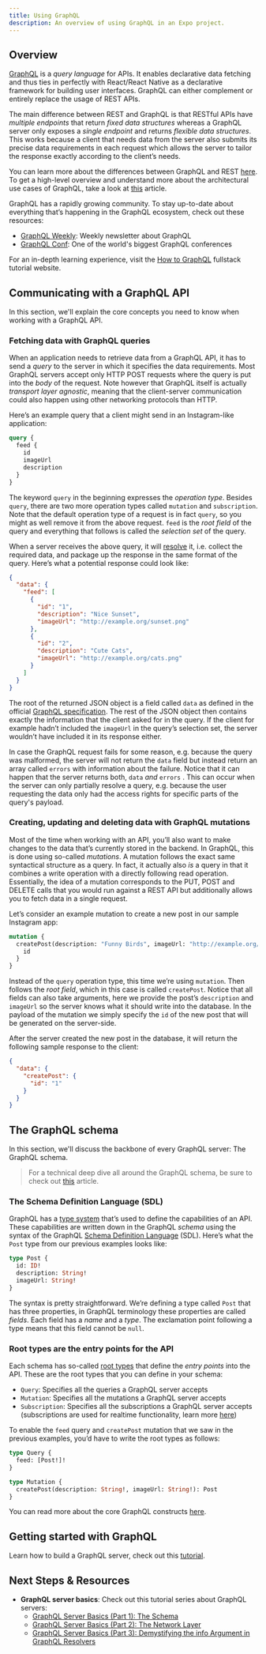 ```yaml
---
title: Using GraphQL
description: An overview of using GraphQL in an Expo project.
---
```


## Overview

[GraphQL](http://graphql.org/) is a _query language_ for APIs. It enables declarative data fetching and thus ties in perfectly with React/React Native as a declarative framework for building user interfaces. GraphQL can either complement or entirely replace the usage of REST APIs.

The main difference between REST and GraphQL is that RESTful APIs have _multiple endpoints_ that return _fixed data structures_ whereas a GraphQL server only exposes a _single endpoint_ and returns _flexible data structures_. This works because a client that needs data from the server also submits its precise data requirements in each request which allows the server to tailor the response exactly according to the client’s needs.

You can learn more about the differences between GraphQL and REST [here](https://www.howtographql.com/basics/1-graphql-is-the-better-rest/). To get a high-level overview and understand more about the architectural use cases of GraphQL, take a look at [this](https://www.howtographql.com/basics/3-big-picture/) article.

GraphQL has a rapidly growing community. To stay up-to-date about everything that’s happening in the GraphQL ecosystem, check out these resources:

- [GraphQL Weekly](https://www.graphqlweekly.com/): Weekly newsletter about GraphQL
- [GraphQL Conf](https://www.graphql-europe.org/): One of the world's biggest GraphQL conferences

For an in-depth learning experience, visit the [How to GraphQL](https://www.howtographql.com/) fullstack tutorial website.

## Communicating with a GraphQL API

In this section, we'll explain the core concepts you need to know when working with a GraphQL API.

### Fetching data with GraphQL queries

When an application needs to retrieve data from a GraphQL API, it has to send a _query_ to the server in which it specifies the data requirements. Most GraphQL servers accept only HTTP POST requests where the query is put into the _body_ of the request. Note however that GraphQL itself is actually _transport layer agnostic_, meaning that the client-server communication could also happen using other networking protocols than HTTP.

Here’s an example query that a client might send in an Instagram-like application:

```graphql
query {
  feed {
    id
    imageUrl
    description
  }
}
```

The keyword `query` in the beginning expresses the _operation type_. Besides `query`, there are two more operation types called `mutation` and `subscription`. Note that the default operation type of a request is in fact `query`, so you might as well remove it from the above request. `feed` is the _root field_ of the query and everything that follows is called the _selection set_ of the query.

When a server receives the above query, it will [resolve](https://blog.graph.cool/graphql-server-basics-the-schema-ac5e2950214e#1880) it, i.e. collect the required data, and package up the response in the same format of the query. Here’s what a potential response could look like:

```json
{
  "data": {
    "feed": [
      {
        "id": "1",
        "description": "Nice Sunset",
        "imageUrl": "http://example.org/sunset.png"
      },
      {
        "id": "2",
        "description": "Cute Cats",
        "imageUrl": "http://example.org/cats.png"
      }
    ]
  }
}
```

The root of the returned JSON object is a field called `data` as defined in the official [GraphQL specification](http://spec.graphql.org/draft/#sec-Data). The rest of the JSON object then contains exactly the information that the client asked for in the query. If the client for example hadn’t included the `imageUrl` in the query’s selection set, the server wouldn’t have included it in its response either.

In case the GraphQL request fails for some reason, e.g. because the query was malformed, the server will not return the `data` field but instead return an array called `errors` with information about the failure. Notice that it can happen that the server returns both, `data` _and_ `errors` . This can occur when the server can only partially resolve a query, e.g. because the user requesting the data only had the access rights for specific parts of the query's payload.

### Creating, updating and deleting data with GraphQL mutations

Most of the time when working with an API, you’ll also want to make changes to the data that’s currently stored in the backend. In GraphQL, this is done using so-called _mutations_. A mutation follows the exact same syntactical structure as a query. In fact, it actually also _is_ a query in that it combines a write operation with a directly following read operation. Essentially, the idea of a mutation corresponds to the PUT, POST and DELETE calls that you would run against a REST API but additionally allows you to fetch data in a single request.

Let’s consider an example mutation to create a new post in our sample Instagram app:

```graphql
mutation {
  createPost(description: "Funny Birds", imageUrl: "http://example.org/birds.png") {
    id
  }
}
```

Instead of the `query` operation type, this time we’re using `mutation`. Then follows the _root field_, which in this case is called `createPost`. Notice that all fields can also take arguments, here we provide the post’s `description` and `imageUrl` so the server knows what it should write into the database. In the payload of the mutation we simply specify the `id` of the new post that will be generated on the server-side.

After the server created the new post in the database, it will return the following sample response to the client:

```json
{
  "data": {
    "createPost": {
      "id": "1"
    }
  }
}
```

## The GraphQL schema

In this section, we'll discuss the backbone of every GraphQL server: The GraphQL schema.

> For a technical deep dive all around the GraphQL schema, be sure to check out [this](https://blog.graph.cool/graphql-server-basics-the-schema-ac5e2950214e) article.

### The Schema Definition Language (SDL)

GraphQL has a [type system](http://graphql.org/learn/schema/#type-system) that’s used to define the capabilities of an API. These capabilities are written down in the GraphQL _schema_ using the syntax of the GraphQL [Schema Definition Language](https://blog.graph.cool/graphql-sdl-schema-definition-language-6755bcb9ce51) (SDL). Here’s what the `Post` type from our previous examples looks like:

```graphql
type Post {
  id: ID!
  description: String!
  imageUrl: String!
}
```

The syntax is pretty straightforward. We’re defining a type called `Post` that has three properties, in GraphQL terminology these properties are called _fields_. Each field has a _name_ and a _type_. The exclamation point following a type means that this field cannot be `null`.

### Root types are the entry points for the API

Each schema has so-called [root types](http://graphql.org/learn/schema/#the-query-and-mutation-types) that define the _entry points_ into the API. These are the root types that you can define in your schema:

- `Query`: Specifies all the queries a GraphQL server accepts
- `Mutation`: Specifies all the mutations a GraphQL server accepts
- `Subscription`: Specifies all the subscriptions a GraphQL server accepts (subscriptions are used for realtime functionality, learn more [here](http://graphql.org/blog/subscriptions-in-graphql-and-relay/))

To enable the `feed` query and `createPost` mutation that we saw in the previous examples, you’d have to write the root types as follows:

```graphql
type Query {
  feed: [Post!]!
}

type Mutation {
  createPost(description: String!, imageUrl: String!): Post
}
```

You can read more about the core GraphQL constructs [here](https://www.howtographql.com/basics/2-core-concepts/).

## Getting started with GraphQL

Learn how to build a GraphQL server, check out this [tutorial](https://www.howtographql.com/graphql-js/0-introduction/).

## Next Steps & Resources

- **GraphQL server basics**: Check out this tutorial series about GraphQL servers:
  - [GraphQL Server Basics (Part 1): The Schema](https://blog.graph.cool/graphql-server-basics-the-schema-ac5e2950214e)
  - [GraphQL Server Basics (Part 2): The Network Layer](https://blog.graph.cool/graphql-server-basics-the-network-layer-51d97d21861)
  - [GraphQL Server Basics (Part 3): Demystifying the info Argument in GraphQL Resolvers](https://blog.graph.cool/graphql-server-basics-demystifying-the-info-argument-in-graphql-resolvers-6f26249f613a)
